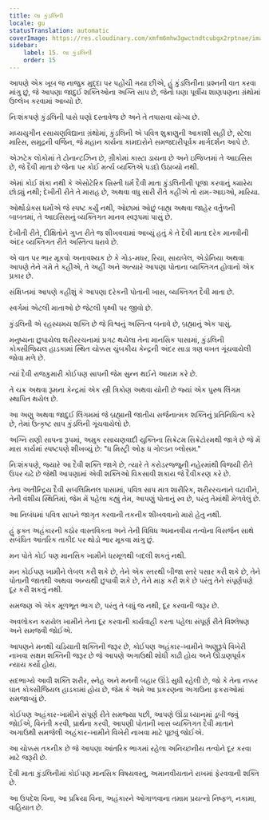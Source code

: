 ```yaml
---
title: લા કુંડલિની
locale: gu
statusTranslation: automatic
coverImage: https://res.cloudinary.com/xmfm6mhw3gwctndtcubgx2rptnae/image/upload/v1741354419/small_cover_la_gran_rebelion_28716e29d2.webp
sidebar:
    label: 15. લા કુંડલિની
    order: 15
---
```

આપણે એક ખૂબ જ નાજુક મુદ્દા પર પહોંચી ગયા છીએ, હું કુંડલિનીના પ્રશ્નની વાત કરવા માંગુ છું, જે આપણા જાદુઈ શક્તિઓના અગ્નિ સાપ છે, જેનો ઘણા પૂર્વીય શાણપણના ગ્રંથોમાં ઉલ્લેખ કરવામાં આવ્યો છે.

નિઃશંકપણે કુંડલિની પાસે ઘણો દસ્તાવેજ છે અને તે તપાસવા યોગ્ય છે.

મધ્યયુગીન રસાયણવિદ્યાના ગ્રંથોમાં, કુંડલિની એ પવિત્ર શુક્રાણુની આકાશી સહી છે, સ્ટેલા મારિસ, સમુદ્રની વર્જિન, જે મહાન કાર્યના કામદારોને સમજદારીપૂર્વક માર્ગદર્શન આપે છે.

એઝટેક લોકોમાં તે ટોનાન્ટઝિન છે, ગ્રીકોમાં કાસ્ટા ડાયના છે અને ઇજિપ્તમાં તે આઇસિસ છે, જે દૈવી માતા છે જેના પર કોઈ મર્ત્ય વ્યક્તિએ પડદો ઉઠાવ્યો નથી.

એમાં કોઈ શંકા નથી કે એસોટેરિક ખ્રિસ્તી ધર્મ દૈવી માતા કુંડલિનીની પૂજા કરવાનું ક્યારેય છોડ્યું નથી; દેખીતી રીતે તે મારાહ છે, અથવા વધુ સારી રીતે કહીએ તો રામ-આઇઓ, મારિયા.

ઓર્થોડોક્સ ધર્મોએ જે સ્પષ્ટ કર્યું નથી, ઓછામાં ઓછું બાહ્ય અથવા જાહેર વર્તુળની બાબતમાં, તે આઇસિસનું વ્યક્તિગત માનવ સ્વરૂપમાં પાસું છે.

દેખીતી રીતે, દીક્ષિતોને ગુપ્ત રીતે જ શીખવવામાં આવ્યું હતું કે તે દૈવી માતા દરેક માનવીની અંદર વ્યક્તિગત રીતે અસ્તિત્વ ધરાવે છે.

એ વાત પર ભાર મૂકવો અનાવશ્યક છે કે ગોડ-મધર, રિયા, સાયબેલ, એડોનિયા અથવા આપણે તેને ગમે તે કહીએ, તે અહીં અને અત્યારે આપણા પોતાના વ્યક્તિગત હોવાનો એક પ્રકાર છે.

સંક્ષિપ્તમાં આપણે કહીશું કે આપણા દરેકની પોતાની ખાસ, વ્યક્તિગત દૈવી માતા છે.

સ્વર્ગમાં એટલી માતાઓ છે જેટલી પૃથ્વી પર જીવો છે.

કુંડલિની એ રહસ્યમય શક્તિ છે જે વિશ્વનું અસ્તિત્વ બનાવે છે, બ્રહ્માનું એક પાસું.

મનુષ્યના છુપાયેલા શરીરરચનામાં પ્રગટ થયેલા તેના માનસિક પાસામાં, કુંડલિની કોક્સીજિયલ હાડકામાં સ્થિત ચોક્કસ ચુંબકીય કેન્દ્રની અંદર સાડા ત્રણ વખત ગૂંચવાયેલી જોવા મળે છે.

ત્યાં દૈવી રાજકુમારી કોઈપણ સાપની જેમ સુન્ન થઈને આરામ કરે છે.

તે ચક્ર અથવા રૂમના કેન્દ્રમાં એક સ્ત્રી ત્રિકોણ અથવા યોની છે જ્યાં એક પુરુષ લિંગમ સ્થાપિત થયેલ છે.

આ અણુ અથવા જાદુઈ લિંગમમાં જે બ્રહ્માની જાતીય સર્જનાત્મક શક્તિનું પ્રતિનિધિત્વ કરે છે, તેમાં ઉત્કૃષ્ટ સાપ કુંડલિની ગૂંચવાયેલો છે.

અગ્નિ રાણી સાપના રૂપમાં, અમુક રસાયણવાદી યુક્તિના સિક્રેટમ સિક્રેટોરમથી જાગે છે જે મેં મારા કાર્યમાં સ્પષ્ટપણે શીખવ્યું છે: "ધ મિસ્ટ્રી ઓફ ધ ગોલ્ડન બ્લોસમ."

નિઃશંકપણે, જ્યારે આ દૈવી શક્તિ જાગે છે, ત્યારે તે કરોડરજ્જુની નહેરમાંથી વિજયી રીતે ઉપર ચઢે છે જેથી આપણામાં એવી શક્તિઓ વિકસાવી શકાય જે દૈવીકરણ કરે છે.

તેના અતીન્દ્રિય દૈવી સબલિમિનલ પાસામાં, પવિત્ર સાપ માત્ર શારીરિક, શરીરરચનાને વટાવીને, તેની વંશીય સ્થિતિમાં, જેમ મેં પહેલા કહ્યું તેમ, આપણું પોતાનું સ્વ છે, પરંતુ તેમાંથી મેળવેલું છે.

આ નિબંધમાં પવિત્ર સાપને જાગૃત કરવાની તકનીક શીખવવાનો મારો હેતુ નથી.

હું ફક્ત અહંકારની કઠોર વાસ્તવિકતા અને તેની વિવિધ અમાનવીય તત્વોના વિસર્જન સાથે સંબંધિત આંતરિક તાકીદ પર થોડો ભાર મૂકવા માંગુ છું.

મન પોતે કોઈ પણ માનસિક ખામીને ધરમૂળથી બદલી શકતું નથી.

મન કોઈપણ ખામીને લેબલ કરી શકે છે, તેને એક સ્તરથી બીજા સ્તરે પસાર કરી શકે છે, તેને પોતાની જાતથી અથવા અન્યથી છુપાવી શકે છે, તેને માફ કરી શકે છે પરંતુ તેને સંપૂર્ણપણે દૂર કરી શકતું નથી.

સમજણ એ એક મૂળભૂત ભાગ છે, પરંતુ તે બધું જ નથી, દૂર કરવાની જરૂર છે.

અવલોકન કરાયેલ ખામીને તેના દૂર કરવાની કાર્યવાહી કરતા પહેલા સંપૂર્ણ રીતે વિશ્લેષણ અને સમજવી જોઈએ.

આપણને મનથી ચડિયાતી શક્તિની જરૂર છે, કોઈપણ અહંકાર-ખામીને અણુરૂપે વિખેરી નાખવા સક્ષમ શક્તિની જરૂર છે જે આપણે અગાઉથી શોધી કાઢી હોય અને ઊંડાણપૂર્વક ન્યાય કર્યો હોય.

સદભાગ્યે આવી શક્તિ શરીર, સ્નેહ અને મનની બહાર ઊંડે સુધી રહેલી છે, જો કે તેના નક્કર ઘાત કોક્સીજિયલ હાડકામાં હોય છે, જેમ કે અમે આ પ્રકરણના અગાઉના ફકરાઓમાં સમજાવ્યું છે.

કોઈપણ અહંકાર-ખામીને સંપૂર્ણ રીતે સમજ્યા પછી, આપણે ઊંડા ધ્યાનમાં ડૂબી જવું જોઈએ, વિનંતી કરવી, પ્રાર્થના કરવી, આપણી પોતાની ખાસ વ્યક્તિગત દૈવી માતાને અગાઉથી સમજેલી અહંકાર-ખામીને વિખેરી નાખવા માટે પૂછવું જોઈએ.

આ ચોક્કસ તકનીક છે જે આપણા આંતરિક ભાગમાં રહેલા અનિચ્છનીય તત્વોને દૂર કરવા માટે જરૂરી છે.

દૈવી માતા કુંડલિનીમાં કોઈપણ માનસિક વિષયવસ્તુ, અમાનવીયતાને રાખમાં ફેરવવાની શક્તિ છે.

આ ઉપદેશ વિના, આ પ્રક્રિયા વિના, અહંકારને ઓગાળવાના તમામ પ્રયત્નો નિષ્ફળ, નકામા, વાહિયાત છે.

